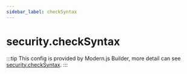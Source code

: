 ```yaml
---
sidebar_label: checkSyntax
---
```


# security.checkSyntax

:::tip
This config is provided by Modern.js Builder, more detail can see [security.checkSyntax](https://modernjs.dev/builder/en/api/config-security.html#securitychecksyntax).
:::


<Main />
